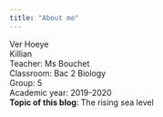 ```yaml
---
title: "About me"
---
```

Ver Hoeye  
Killian  
Teacher: Ms Bouchet  
Classroom: Bac 2 Biology  
Group: 5  
Academic year: 2019-2020  
__Topic of this blog__: The rising sea level  



 

 
